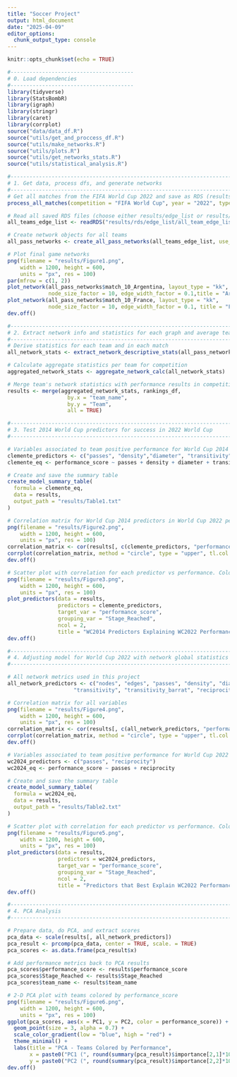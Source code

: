 ```yaml
---
title: "Soccer Project"
output: html_document
date: "2025-04-09"
editor_options: 
  chunk_output_type: console
---
```


```r
knitr::opts_chunk$set(echo = TRUE)
```

```r
#---------------------------------------
# 0. Load dependencies
#---------------------------------------
library(tidyverse)
library(StatsBombR)
library(igraph)
library(stringr)
library(caret)
library(corrplot)
source("data/data_df.R")
source("utils/get_and_proccess_df.R")
source("utils/make_networks.R")
source("utils/plots.R")
source("utils/get_networks_stats.R")
source("utils/statistical_analysis.R")
```

```r
#------------------------------------------------------------------------------------
# 1. Get data, process dfs, and generate networks
#------------------------------------------------------------------------------------
# Get all matches from the FIFA World Cup 2022 and save as RDS (results/rds)
process_all_matches(competition = "FIFA World Cup", year = "2022", type = "Pass") 

# Read all saved RDS files (choose either results/edge_list or results/filtered)
all_teams_edge_list <- readRDS("results/rds/edge_list/all_team_edge_list.rds")

# Create network objects for all teams
all_pass_networks <- create_all_pass_networks(all_teams_edge_list, use_ids = TRUE, weight = "pass_count")

# Plot final game networks
png(filename = "results/Figure1.png", 
    width = 1200, height = 600, 
    units = "px", res = 100)
par(mfrow = c(1, 2))
plot_network(all_pass_networks$match_10_Argentina, layout_type = "kk", 
             node_size_factor = 10, edge_width_factor = 0.1,title = "Argentina")
plot_network(all_pass_networks$match_10_France, layout_type = "kk", 
             node_size_factor = 10, edge_width_factor = 0.1, title = "France")
dev.off() 
```


```r
#------------------------------------------------------------------------------------
# 2. Extract network info and statistics for each graph and average team results
#------------------------------------------------------------------------------------
# Derive statistics for each team and in each match
all_network_stats <- extract_network_descriptive_stats(all_pass_networks)

# Calculate aggregate statistics per team for competition
aggregated_network_stats <- aggregate_network_calc(all_network_stats)

# Merge team's network statistics with performance results in competition
results <- merge(aggregated_network_stats, rankings_df, 
                   by.x = "team_name", 
                   by.y = "Team", 
                   all = TRUE)
```

```r
#----------------------------------------------------------------------------------
# 3. Test 2014 World Cup predictors for success in 2022 World Cup
#----------------------------------------------------------------------------------

# Variables associated to team positive performance for World Cup 2014
clemente_predictors <- c("passes", "density","diameter", "transitivity" )
clemente_eq <- performance_score ~ passes + density + diameter + transitivity

# Create and save the summary table
create_model_summary_table(
  formula = clemente_eq,
  data = results,
  output_path = "results/Table1.txt"
)

# Correlation matrix for World Cup 2014 predictors in World Cup 2022 performance
png(filename = "results/Figure2.png", 
    width = 1200, height = 600, 
    units = "px", res = 100)
correlation_matrix <- cor(results[, c(clemente_predictors, "performance_score")])
corrplot(correlation_matrix, method = "circle", type = "upper", tl.col = "black", tl.srt = 45)
dev.off() 

# Scatter plot with correlation for each predictor vs performance. Colored by group stage reached.
png(filename = "results/Figure3.png", 
    width = 1200, height = 600, 
    units = "px", res = 100)
plot_predictors(data = results, 
                predictors = clemente_predictors,
                target_var = "performance_score",
                grouping_var = "Stage_Reached",
                ncol = 2,
                title = "WC2014 Predictors Explaining WC2022 Performance")
dev.off() 
```

```r
#-----------------------------------------------------------------------------
# 4. Adjusting model for World Cup 2022 with network global statistics
#-----------------------------------------------------------------------------

# All network metrics used in this project
all_network_predictors <- c("nodes", "edges", "passes", "density", "diameter", 
                     "transitivity", "transitivity_barrat", "reciprocity")

# Correlation matrix for all variables
png(filename = "results/Figure4.png", 
    width = 1200, height = 600, 
    units = "px", res = 100)
correlation_matrix <- cor(results[, c(all_network_predictors, "performance_score")])
corrplot(correlation_matrix, method = "circle", type = "upper", tl.col = "black", tl.srt = 45)
dev.off() 

# Variables associated to team positive performance for World Cup 2022
wc2024_predictors <- c("passes", "reciprocity")
wc2024_eq <- performance_score ~ passes + reciprocity

# Create and save the summary table
create_model_summary_table(
  formula = wc2024_eq,
  data = results,
  output_path = "results/Table2.txt"
)

# Scatter plot with correlation for each predictor vs performance. Colored by group stage reached.
png(filename = "results/Figure5.png", 
    width = 1200, height = 600, 
    units = "px", res = 100)
plot_predictors(data = results, 
                predictors = wc2024_predictors,
                target_var = "performance_score",
                grouping_var = "Stage_Reached",
                ncol = 2,
                title = "Predictors that Best Explain WC2022 Performance")
dev.off() 
```

```r
#-----------------------------------------------------------------------------
# 4. PCA Analysis
#-----------------------------------------------------------------------------

# Prepare data, do PCA, and extract scores
pca_data <- scale(results[, all_network_predictors])
pca_result <- prcomp(pca_data, center = TRUE, scale. = TRUE)
pca_scores <- as.data.frame(pca_result$x)

# Add performance metrics back to PCA results
pca_scores$performance_score <- results$performance_score
pca_scores$Stage_Reached <- results$Stage_Reached
pca_scores$team_name <- results$team_name

# 2-D PCA plot with teams colored by performance_score
png(filename = "results/Figure6.png", 
    width = 1200, height = 600, 
    units = "px", res = 100)
ggplot(pca_scores, aes(x = PC1, y = PC2, color = performance_score)) +
  geom_point(size = 3, alpha = 0.7) +
  scale_color_gradient(low = "blue", high = "red") +
  theme_minimal() +
  labs(title = "PCA - Teams Colored by Performance",
       x = paste0("PC1 (", round(summary(pca_result)$importance[2,1]*100, 1), "%)"),
       y = paste0("PC2 (", round(summary(pca_result)$importance[2,2]*100, 1), "%)"))
dev.off() 
```
